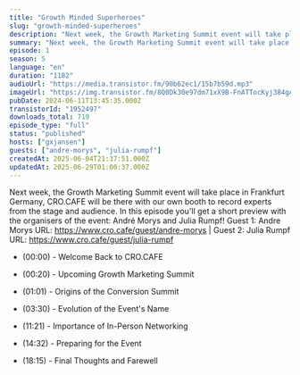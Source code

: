 ```yaml
---
title: "Growth Minded Superheroes"
slug: "growth-minded-superheroes"
description: "Next week, the Growth Marketing Summit event will take place in Frankfurt Germany, CRO.CAFE will be there with our own booth to record experts from the stage and audience. In this episode you'll get a short preview with the organisers of the event: André Morys and Julia Rumpf! Guest 1: Andre Morys URL: https://www.cro.cafe/guest/andre-morys | Guest 2: Julia Rumpf URL: https://www.cro.cafe/guest/julia-rumpf \n\n- (00:00) - Welcome Back to CRO.CAFE\r\n\n- (00:20) - Upcoming Growth Marketing Summit\r\n\n- (01:01) - Origins of the Conversion Summit\r\n\n- (03:30) - Evolution of the Event's Name\r\n\n- (11:21) - Importance of In-Person Networking\r\n\n- (14:32) - Preparing for the Event\r\n\n- (18:15) - Final Thoughts and Farewell"
summary: "Next week, the Growth Marketing Summit event will take place in Frankfurt Germany, CRO.CAFE will be there with our own booth to record experts from the stage and audience. In this episode you'll get a short preview with the organisers of the event: André Morys and Julia Rumpf! Guest 1: Andre Morys URL: https://www.cro.cafe/guest/andre-morys | Guest 2: Julia Rumpf URL: https://www.cro.cafe/guest/julia-rumpf \n00:00 - Welcome Back to CRO.CAFE\r\n00:20 - Upcoming Growth Marketing Summit\r\n01:01 - Origins of the Conversion Summit\r\n03:30 - Evolution of the Event's Name\r\n11:21 - Importance of In-Person Networking\r\n14:32 - Preparing for the Event\r\n18:15 - Final Thoughts and Farewell"
episode: 1
season: 5
language: "en"
duration: "1182"
audioUrl: "https://media.transistor.fm/90b62ec1/15b7b59d.mp3"
imageUrl: "https://img.transistor.fm/8Q0Dk30e97dm71xX9B-FnATTocKyj384gAlgUgwdpjg/rs:fill:3000:3000:1/q:60/aHR0cHM6Ly9pbWct/dXBsb2FkLXByb2R1/Y3Rpb24udHJhbnNp/c3Rvci5mbS8zYWM1/MDZiZTY1NjRlYzI0/NzJlOWJhYmZmMzEx/ZDcxNS5qcGc.webp"
pubDate: 2024-06-11T13:45:35.000Z
transistorId: "1952497"
downloads_total: 719
episode_type: "full"
status: "published"
hosts: ["gxjansen"]
guests: ["andre-morys", "julia-rumpf"]
createdAt: 2025-06-04T21:37:51.000Z
updatedAt: 2025-06-29T01:00:37.000Z
---
```


Next week, the Growth Marketing Summit event will take place in Frankfurt Germany, CRO.CAFE will be there with our own booth to record experts from the stage and audience. In this episode you'll get a short preview with the organisers of the event: André Morys and Julia Rumpf! Guest 1: Andre Morys URL: https://www.cro.cafe/guest/andre-morys | Guest 2: Julia Rumpf URL: https://www.cro.cafe/guest/julia-rumpf 

- (00:00) - Welcome Back to CRO.CAFE

- (00:20) - Upcoming Growth Marketing Summit

- (01:01) - Origins of the Conversion Summit

- (03:30) - Evolution of the Event's Name

- (11:21) - Importance of In-Person Networking

- (14:32) - Preparing for the Event

- (18:15) - Final Thoughts and Farewell
